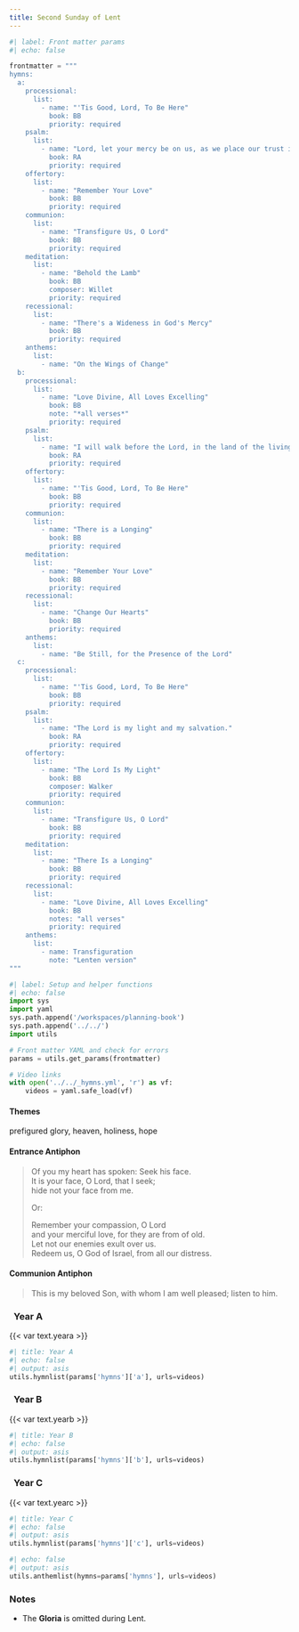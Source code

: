```yaml
---
title: Second Sunday of Lent
---
```


```python
#| label: Front matter params
#| echo: false

frontmatter = """
hymns:
  a:
    processional:
      list:
        - name: "'Tis Good, Lord, To Be Here"
          book: BB
          priority: required
    psalm:
      list:
        - name: "Lord, let your mercy be on us, as we place our trust in you."
          book: RA
          priority: required
    offertory:
      list:
        - name: "Remember Your Love"
          book: BB
          priority: required
    communion:
      list:
        - name: "Transfigure Us, O Lord"
          book: BB
          priority: required
    meditation:
      list:
        - name: "Behold the Lamb"
          book: BB
          composer: Willet
          priority: required
    recessional:
      list:
        - name: "There's a Wideness in God's Mercy"
          book: BB
          priority: required
    anthems:
      list:
        - name: "On the Wings of Change"
  b:
    processional:
      list:
        - name: "Love Divine, All Loves Excelling"
          book: BB
          note: "*all verses*"
          priority: required
    psalm:
      list:
        - name: "I will walk before the Lord, in the land of the living."
          book: RA
          priority: required
    offertory:
      list:
        - name: "'Tis Good, Lord, To Be Here"
          book: BB
          priority: required
    communion:
      list:
        - name: "There is a Longing"
          book: BB
          priority: required
    meditation:
      list:
        - name: "Remember Your Love"
          book: BB
          priority: required
    recessional:
      list:
        - name: "Change Our Hearts"
          book: BB
          priority: required
    anthems:
      list:
        - name: "Be Still, for the Presence of the Lord"
  c:
    processional:
      list:
        - name: "'Tis Good, Lord, To Be Here"
          book: BB
          priority: required
    psalm:
      list:
        - name: "The Lord is my light and my salvation."
          book: RA
          priority: required
    offertory:
      list:
        - name: "The Lord Is My Light"
          book: BB
          composer: Walker
          priority: required
    communion:
      list:
        - name: "Transfigure Us, O Lord"
          book: BB
          priority: required
    meditation:
      list:
        - name: "There Is a Longing"
          book: BB
          priority: required
    recessional:
      list:
        - name: "Love Divine, All Loves Excelling"
          book: BB
          notes: "all verses"
          priority: required
    anthems:
      list:
        - name: Transfiguration
          note: "Lenten version"
"""
```

```python
#| label: Setup and helper functions
#| echo: false
import sys
import yaml
sys.path.append('/workspaces/planning-book')
sys.path.append('../../')
import utils

# Front matter YAML and check for errors
params = utils.get_params(frontmatter)

# Video links
with open('../../_hymns.yml', 'r') as vf:
    videos = yaml.safe_load(vf)
```

:::  {.red}
#### **Themes**
:::

prefigured glory, heaven, holiness, hope

:::  {.red}
#### **Entrance Antiphon**
:::

> Of you my heart has spoken: Seek his face.  
> It is your face, O Lord, that I seek;  
> hide not your face from me.  
>  
> Or:  
>  
> Remember your compassion, O Lord  
> and your merciful love, for they are from of old.  
> Let not our enemies exult over us.  
> Redeem us, O God of Israel, from all our distress.

:::  {.red}
#### **Communion Antiphon**
:::

> This is my beloved Son, with whom I am well pleased;
listen to him.

::: {.titlered}
### &nbsp; Year A
:::
{{< var text.yeara >}}

```python
#| title: Year A
#| echo: false
#| output: asis
utils.hymnlist(params['hymns']['a'], urls=videos)
```

::: {.titlered}
### &nbsp; Year B
:::
{{< var text.yearb >}}

```python
#| title: Year B
#| echo: false
#| output: asis
utils.hymnlist(params['hymns']['b'], urls=videos)
```

::: {.titlered}
### &nbsp; Year C
:::
{{< var text.yearc >}}

```python
#| title: Year C
#| echo: false
#| output: asis
utils.hymnlist(params['hymns']['c'], urls=videos)
```


```python
#| echo: false
#| output: asis
utils.anthemlist(hymns=params['hymns'], urls=videos)
```

::: {.red}
### Notes
:::

* The **Gloria** is omitted during Lent.